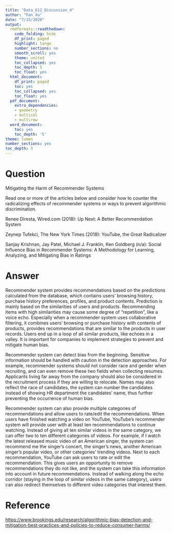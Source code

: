 ---
title: "Data_612_Discussion_4"
author: "Fan Xu"
date: "7/15/2020"
output:
  rmdformats::readthedown:
    code_folding: hide
    df_print: paged
    highlight: tango
    number_sections: no
    smooth_scroll: yes
    theme: united
    toc_collapsed: yes
    toc_depth: 5
    toc_float: yes
  html_document:
    df_print: paged
    toc: yes
    toc_collapsed: yes
    toc_float: yes
  pdf_document:
    extra_dependencies:
    - geometry
    - multicol
    - multirow
  word_document:
    toc: yes
    toc_depth: '5'
theme: lumen
number_sections: yes
toc_depth: 3
---

# Question
Mitigating the Harm of Recommender Systems

Read one or more of the articles below and consider how to counter the radicalizing effects of recommender systems or ways to prevent algorithmic discrimination.

Renee Diresta, Wired.com (2018): Up Next: A Better Recommendation System

Zeynep Tufekci, The New York Times (2018): YouTube, the Great Radicalizer

Sanjay Krishnan, Jay Patel, Michael J. Franklin, Ken Goldberg (n/a): Social Influence Bias in Recommender Systems: A Methodology for Learning, Analyzing, and Mitigating Bias in Ratings

# Answer
Recommender system provides recommendations based on the predictions calculated from the database, which contains users' browsing history, purchase history preferences, profiles, and product contents. Prediction is mainly based on the similarities of users and products. Recommending items with high similarities may cause some degree of "repetition", like a voice echo. Especially when a recommender system uses collaborative filtering, it combines users' browsing or purchase history with contents of products, provides recommendations that are similar to the products in user records. Users end up in a loop of all similar products, like echoes in a valley. It is important for companies to implement strategies to prevent and mitigate human bias.

Recommender system can detect bias from the beginning. Sensitive information should be handled with caution in the detection approaches. For example, recommender systems should not consider race and gender when recruiting, and can even remove these two fields when collecting resumes. Applicants living far away from the company should also be considered in the recruitment process if they are willing to relocate. Names may also reflect the race of candidates, the system can number the candidates instead of showing HR department the candidates' name, thus further preventing the occurrence of human bias.

Recommender system can also provide multiple categories of recommendations and allow users to rate/edit the recommendations. When users have finished watching a video on YouTube, YouTube's recommender system will provide user with at least ten recommendations to continue watching. Instead of giving all ten similar videos in the same category, we can offer two to ten different categories of videos. For example, if I watch the latest released music video of an American singer, the system can recommend me the singer's concert, the singer's news, another American singer's popular video, or other categories' trending videos. Next to each recommendation, YouTube can ask users to rate or edit the recommendation. This gives users an opportunity to remove recommendations they do not like, and the system can take this information into account in future recommendations. Instead of walking along the echo corridor (staying in the loop of similar videos in the same category), users can also redirect themselves to different video categories that interest them.

# Reference
<https://www.brookings.edu/research/algorithmic-bias-detection-and-mitigation-best-practices-and-policies-to-reduce-consumer-harms/>
